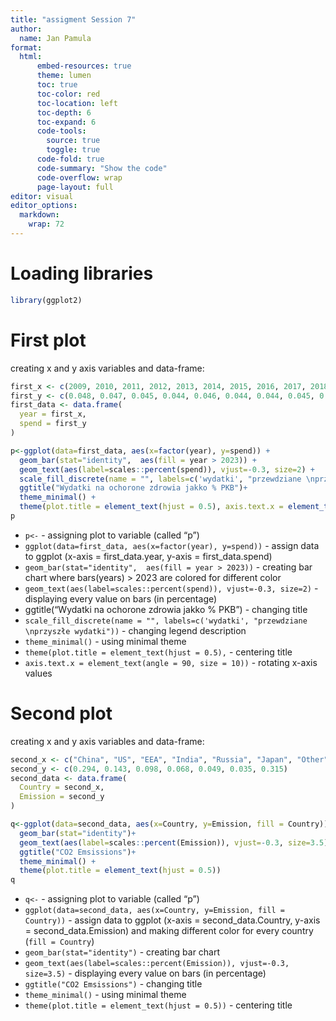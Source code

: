 ---
title: "assigment Session 7"
author:
  name: Jan Pamula
format: 
  html:
      embed-resources: true
      theme: lumen
      toc: true
      toc-color: red
      toc-location: left
      toc-depth: 6
      toc-expand: 6
      code-tools:
        source: true
        toggle: true
      code-fold: true
      code-summary: "Show the code"
      code-overflow: wrap
      page-layout: full
editor: visual
editor_options: 
  markdown: 
    wrap: 72
---

# Loading libraries

```{r}
library(ggplot2)
```

# First plot

creating x and y axis variables and data-frame:

```{r}
first_x <- c(2009, 2010, 2011, 2012, 2013, 2014, 2015, 2016, 2017, 2018, 2019, 2020, 2021, 2022, 2023, 2024, 2025, 2026, 2027)
first_y <- c(0.048, 0.047, 0.045, 0.044, 0.046, 0.044, 0.044, 0.045, 0.0463, 0.0475, 0.0488, 0.05, 0.053, 0.0565, 0.06, 0.0625, 0.065, 0.0675, 0.07)
first_data <- data.frame(
  year = first_x,
  spend = first_y
)
```

```{r}
p<-ggplot(data=first_data, aes(x=factor(year), y=spend)) +
  geom_bar(stat="identity",  aes(fill = year > 2023)) +
  geom_text(aes(label=scales::percent(spend)), vjust=-0.3, size=2) +
  scale_fill_discrete(name = "", labels=c('wydatki', "przewdziane \nprzyszłe wydatki")) +
  ggtitle("Wydatki na ochorone zdrowia jakko % PKB")+
  theme_minimal() +
  theme(plot.title = element_text(hjust = 0.5), axis.text.x = element_text(angle = 90, size = 10))
p
```

-   `p<-` - assigning plot to variable (called "p")
-   `ggplot(data=first_data, aes(x=factor(year), y=spend))` - assign
    data to ggplot (x-axis = first_data.year, y-axis = first_data.spend)
-   `geom_bar(stat="identity",  aes(fill = year > 2023))` - creating bar
    chart where bars(years) \> 2023 are colored for different color
-   `geom_text(aes(label=scales::percent(spend)), vjust=-0.3, size=2)` -
    displaying every value on bars (in percentage)
-   ggtitle("Wydatki na ochorone zdrowia jakko % PKB") - changing title
-   `scale_fill_discrete(name = "", labels=c('wydatki', "przewdziane \nprzyszłe wydatki"))` -
    changing legend description
-   `theme_minimal()` - using minimal theme
-   `theme(plot.title = element_text(hjust = 0.5),` - centering title
-   `axis.text.x = element_text(angle = 90, size = 10))` - rotating
    x-axis values

# Second plot

creating x and y axis variables and data-frame:

```{r}
second_x <- c("China", "US", "EEA", "India", "Russia", "Japan", "Other")
second_y <- c(0.294, 0.143, 0.098, 0.068, 0.049, 0.035, 0.315)
second_data <- data.frame(
  Country = second_x,
  Emission = second_y
)
```

```{r}
q<-ggplot(data=second_data, aes(x=Country, y=Emission, fill = Country)) +
  geom_bar(stat="identity")+
  geom_text(aes(label=scales::percent(Emission)), vjust=-0.3, size=3.5) +
  ggtitle("CO2 Emsissions")+
  theme_minimal() +
  theme(plot.title = element_text(hjust = 0.5))
q
```

-   `q<-` - assigning plot to variable (called "p")
-   `ggplot(data=second_data, aes(x=Country, y=Emission, fill = Country))` -
    assign data to ggplot (x-axis = second_data.Country, y-axis =
    second_data.Emission) and making different color for every country
    (`fill = Country`)
-   `geom_bar(stat="identity")` - creating bar chart
-   `geom_text(aes(label=scales::percent(Emission)), vjust=-0.3, size=3.5)` -
    displaying every value on bars (in percentage)
-   `ggtitle("CO2 Emsissions")` - changing title
-   `theme_minimal()` - using minimal theme
-   `theme(plot.title = element_text(hjust = 0.5))` - centering title
